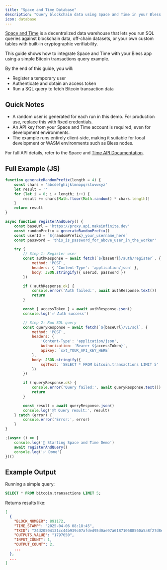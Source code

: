 ```yaml
---
title: "Space and Time Database"
description: "Query blockchain data using Space and Time in your Bless app"
icon: database
---
```


[Space and Time](https://spaceandtime.io) is a decentralized data warehouse that lets you run SQL queries against blockchain data, off-chain datasets, or your own custom tables with built-in cryptographic verifiability.

This guide shows how to integrate Space and Time with your Bless app using a simple Bitcoin transactions query example.

By the end of this guide, you will:
- Register a temporary user
- Authenticate and obtain an access token
- Run a SQL query to fetch Bitcoin transaction data

## Quick Notes

- A random user is generated for each run in this demo. For production use, replace this with fixed credentials.
- An API key from your Space and Time account is required, even for development environments.
- The example runs entirely client-side, making it suitable for local development or WASM environments such as Bless nodes.

For full API details, refer to the Space and [Time API Documentation](https://docs.makeinfinite.com/reference/secrets-proxy-overview).


## Full Example (JS)

```js
function generateRandomPrefix(length = 4) {
	const chars = 'abcdefghijklmnopqrstuvwxyz'
	let result = ''
	for (let i = 0; i < length; i++) {
		result += chars[Math.floor(Math.random() * chars.length)]
	}
	return result
}

async function registerAndQuery() {
	const baseUrl = 'https://proxy.api.makeinfinite.dev'
	const randomPrefix = generateRandomPrefix()
	const userId = `${randomPrefix}_your_username_here`
	const password = 'this_is_password_for_above_user_in_the_worker'

	try {
        // Step 1: Register user
		const authResponse = await fetch(`${baseUrl}/auth/register`, {
			method: 'POST',
			headers: { 'Content-Type': 'application/json' },
			body: JSON.stringify({ userId, password })
		})

		if (!authResponse.ok) {
			console.error('Auth failed:', await authResponse.text())
			return
		}

		const { accessToken } = await authResponse.json()
		console.log('✅ Auth success')

        // Step 2: Run SQL query
		const queryResponse = await fetch(`${baseUrl}/v1/sql`, {
			method: 'POST',
			headers: {
				'Content-Type': 'application/json',
				Authorization: `Bearer ${accessToken}`,
				apikey: `sxt_YOUR_API_KEY_HERE`
			},
			body: JSON.stringify({
				sqlText: 'SELECT * FROM bitcoin.transactions LIMIT 5'
			})
		})

		if (!queryResponse.ok) {
			console.error('Query failed:', await queryResponse.text())
			return
		}

		const result = await queryResponse.json()
		console.log('📦 Query result:', result)
	} catch (error) {
		console.error('Error:', error)
	}
}

;(async () => {
	console.log('🚀 Starting Space and Time Demo')
	await registerAndQuery()
	console.log('✅ Done')
})()
```

## Example Output

Running a simple query:

```sql
SELECT * FROM bitcoin.transactions LIMIT 5;
```

Returns results like:

```json
[
  {
    "BLOCK_NUMBER": 891172,
    "TIME_STAMP": "2025-04-06 08:18:45",
    "TXID": "24d20504131cc44b939c07afded95d0ae97a618710688560a5a8f27d8e00f663",
    "OUTPUTS_VALUE": "1797650",
    "INPUT_COUNT": 1,
    "OUTPUT_COUNT": 2,
    ...
  },
  ...
]
```
